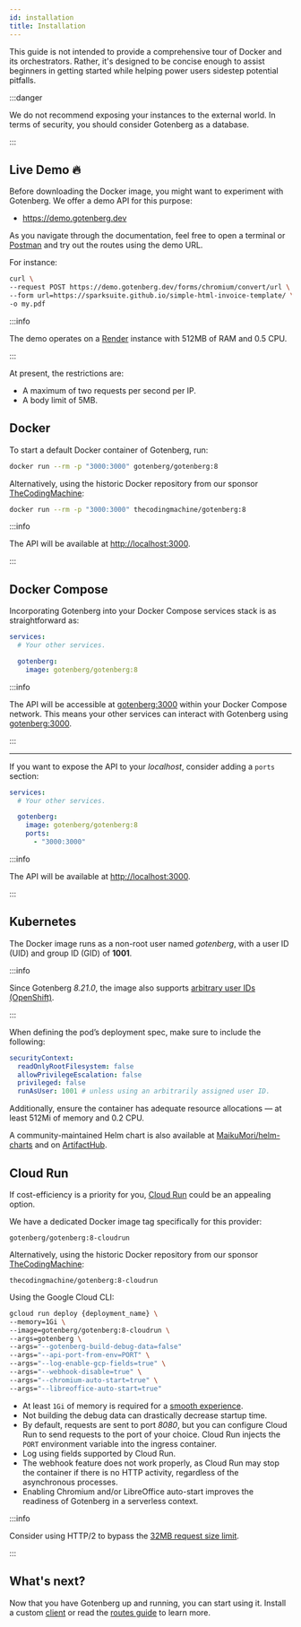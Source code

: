 ```yaml
---
id: installation
title: Installation
---
```


This guide is not intended to provide a comprehensive tour of Docker and its orchestrators. Rather, it's designed to
be concise enough to assist beginners in getting started while helping power users sidestep potential pitfalls.

:::danger

We do not recommend exposing your instances to the external world. In terms of security, you should consider Gotenberg
as a database.

:::

## Live Demo 🔥

Before downloading the Docker image, you might want to experiment with Gotenberg. We offer a demo API for this purpose:

* https://demo.gotenberg.dev

As you navigate through the documentation, feel free to open a terminal or [Postman](https://www.postman.com/) and try
out the routes using the demo URL.

For instance:

```bash
curl \
--request POST https://demo.gotenberg.dev/forms/chromium/convert/url \
--form url=https://sparksuite.github.io/simple-html-invoice-template/ \
-o my.pdf
```

:::info

The demo operates on a [Render](https://render.com) instance with 512MB of RAM and 0.5 CPU.

:::

At present, the restrictions are:

* A maximum of two requests per second per IP.
* A body limit of 5MB.

## Docker

To start a default Docker container of Gotenberg, run:

```bash
docker run --rm -p "3000:3000" gotenberg/gotenberg:8
```

Alternatively, using the historic Docker repository from our sponsor [TheCodingMachine](https://www.thecodingmachine.com):

```bash
docker run --rm -p "3000:3000" thecodingmachine/gotenberg:8
```

:::info

The API will be available at [http://localhost:3000](http://localhost:3000).

:::

## Docker Compose

Incorporating Gotenberg into your Docker Compose services stack is as straightforward as:

```yaml title="compose.yaml"
services:
  # Your other services.

  gotenberg:
    image: gotenberg/gotenberg:8
```

:::info


The API will be accessible at [gotenberg:3000](http://gotenberg:3000) within your Docker Compose network.
This means your other services can interact with Gotenberg using [gotenberg:3000](http://gotenberg:3000).

:::

---

If you want to expose the API to your *localhost*, consider adding a `ports` section:

```yaml title="compose.yaml"
services:
  # Your other services.

  gotenberg:
    image: gotenberg/gotenberg:8
    ports:
      - "3000:3000"
```

:::info

The API will be available at [http://localhost:3000](http://localhost:3000).

:::

## Kubernetes

The Docker image runs as a non-root user named *gotenberg*, with a user ID (UID) and group ID (GID) of **1001**.

:::info

Since Gotenberg *8.21.0*, the image also supports [arbitrary user IDs (OpenShift)](https://docs.redhat.com/en/documentation/openshift_container_platform/4.15/html/images/creating-images#enable-images-for-source-to-image_create-images).

:::

When defining the pod’s deployment spec, make sure to include the following:

```yaml
securityContext:
  readOnlyRootFilesystem: false
  allowPrivilegeEscalation: false
  privileged: false
  runAsUser: 1001 # unless using an arbitrarily assigned user ID.
```

Additionally, ensure the container has adequate resource allocations — at least 512Mi of memory and 0.2 CPU.

A community-maintained Helm chart is also available at [MaikuMori/helm-charts](https://github.com/MaikuMori/helm-charts) and on
[ArtifactHub](https://artifacthub.io/packages/helm/maikumori/gotenberg).

## Cloud Run

If cost-efficiency is a priority for you, [Cloud Run](https://cloud.google.com/run) could be an appealing option.

We have a dedicated Docker image tag specifically for this provider:

```
gotenberg/gotenberg:8-cloudrun
```

Alternatively, using the historic Docker repository from our sponsor [TheCodingMachine](https://www.thecodingmachine.com):

```
thecodingmachine/gotenberg:8-cloudrun
```

Using the Google Cloud CLI:

```bash
gcloud run deploy {deployment_name} \
--memory=1Gi \
--image=gotenberg/gotenberg:8-cloudrun \
--args=gotenberg \
--args="--gotenberg-build-debug-data=false"
--args="--api-port-from-env=PORT" \
--args="--log-enable-gcp-fields=true" \
--args="--webhook-disable=true" \
--args="--chromium-auto-start=true" \
--args="--libreoffice-auto-start=true"
```

* At least `1Gi` of memory is required for a [smooth experience](https://github.com/gotenberg/gotenberg/issues/950#issuecomment-2329228662).
* Not building the debug data can drastically decrease startup time.
* By default, requests are sent to port *8080*, but you can configure Cloud Run to send requests to the port of your choice.
Cloud Run injects the `PORT` environment variable into the ingress container.
* Log using fields supported by Cloud Run.
* The webhook feature does not work properly, as Cloud Run may stop the container if there is no HTTP activity, regardless
of the asynchronous processes.
* Enabling Chromium and/or LibreOffice auto-start improves the readiness of Gotenberg in a serverless context.

:::info

Consider using HTTP/2 to bypass the [32MB request size limit](https://cloud.google.com/run/quotas?hl=en).

:::

## What's next?

Now that you have Gotenberg up and running, you can start using it. Install a custom [client](clients) or
read the [routes guide](/docs/routes) to learn more.
